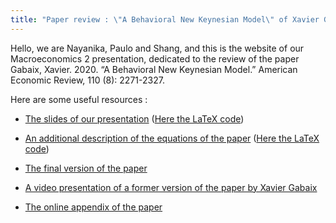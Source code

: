 ```yaml
---
title: "Paper review : \"A Behavioral New Keynesian Model\" of Xavier Gabaix, 2020"
---
```


Hello, we are Nayanika, Paulo and Shang, and this is the website of our Macroeconomics 2 presentation, dedicated to the review of the paper Gabaix, Xavier. 2020. "A Behavioral New Keynesian Model." American Economic Review, 110 (8): 2271-2327. 


Here are some useful resources : 

- [The slides of our presentation](./Resources/Slides/Slides.pdf) ([Here the LaTeX code](./Resources/Slides/Slides.tex))
- [An additional description of the equations of the paper](./Resources/Equations_description/Final/Equations_description.pdf) ([Here the LaTeX code](./Resources/Equations_description/Final/Equations_description.tex))

- [The final version of the paper](https://www.aeaweb.org/articles?id=10.1257/aer.20162005)
- [A video presentation of a former version of the paper by Xavier Gabaix](https://www.youtube.com/watch?v=ZavsNf0JK3g)
- [The online appendix of the paper](https://www.aeaweb.org/content/file?id=12652)
